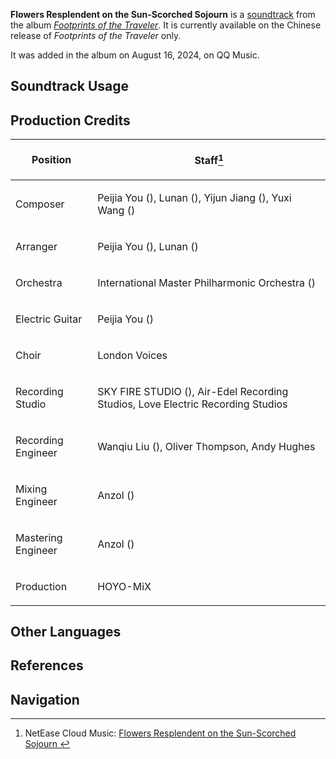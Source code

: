 {{Stub}}
{{About|the soundtrack|the Archon Quest|Flowers Resplendent on the Sun-Scorched Sojourn}}
{{Soundtrack Infobox
|title          = Flowers Resplendent on the Sun-Scorched Sojourn
|image          = Footprints of the Traveler (CN).png
|album          = Footprints of the Traveler (CN)
|album2         = 
|releaseDate    = <!--2024-XX-XX 21:25:00 GMT+8-->
|disc           =
|number         = 34
|number2        = 
|featured       =
|featured2      =
|featured3      =
|featured_disc  =
|featured_disc2 =
|featured_disc3 =
|youtube_id     = 
|spotify_id     = 
|previous       = Summertide Scales and Tales (Soundtrack)
|next           = The Rainbow Destined to Burn (Soundtrack)
}}
'''Flowers Resplendent on the Sun-Scorched Sojourn''' is a [[soundtrack]] from the album ''[[Footprints of the Traveler (CN)|Footprints of the Traveler]]''. It is currently available on the Chinese release of ''Footprints of the Traveler'' only.

It was added in the album on August 16, 2024, on QQ Music.

==Soundtrack Usage==
{{Soundtrack Usage
|mediaoriginal = Version Trailer;;5.0
}}

==Production Credits==
{| class="wikitable sortable"
! Position
! Staff<ref>NetEase Cloud Music: [https://music.163.com/#/song?id=2619160085 Flowers Resplendent on the Sun-Scorched Sojourn {{zh|荣花与炎日之途}}]</ref>
|-
! Composer
| Peijia You ({{zh|尤裴佳}}), Lunan ({{zh|路南}}), Yijun Jiang ({{zh|姜以君}}), Yuxi Wang ({{zh|王予曦}})
|-
! Arranger
| Peijia You ({{zh|尤裴佳}}), Lunan ({{zh|路南}})
|-
! Orchestra
| International Master Philharmonic Orchestra ({{zh|国际首席爱乐乐团}})
|-
! Electric Guitar
| Peijia You ({{zh|尤裴佳}})
|-
! Choir
| London Voices
|-
! Recording Studio
| SKY FIRE STUDIO ({{zh|九紫天诚录音棚}}), Air-Edel Recording Studios, Love Electric Recording Studios
|-
! Recording Engineer
| Wanqiu Liu ({{zh|董方昱}}), Oliver Thompson, Andy Hughes
|-
! Mixing Engineer
| Anzol ({{zh|鸦雀有声}})
|-
! Mastering Engineer
| Anzol ({{zh|鸦雀有声}})
|-
! Production
| HOYO-MiX
|}

<!--
==Trivia==
-->
==Other Languages==
{{Other Languages|Flowers Resplendent on the Sun-Scorched Sojourn}}

==References==
{{Reflist}}

==Navigation==
{{Soundtrack Navbox|Footprints of the Traveler}}